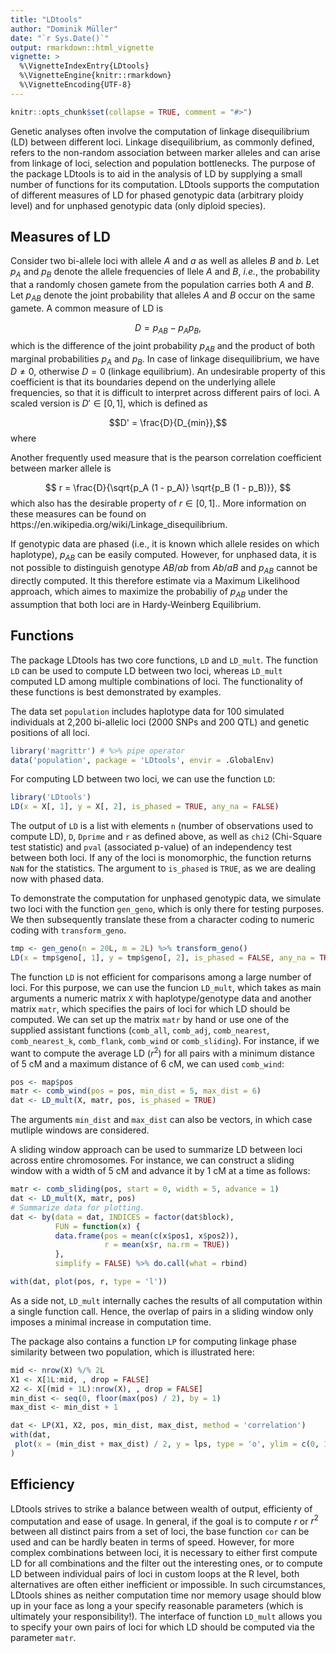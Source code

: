 ```yaml
---
title: "LDtools"
author: "Dominik Müller"
date: "`r Sys.Date()`"
output: rmarkdown::html_vignette
vignette: >
  %\VignetteIndexEntry{LDtools}
  %\VignetteEngine{knitr::rmarkdown}
  %\VignetteEncoding{UTF-8}
---
```


```r
knitr::opts_chunk$set(collapse = TRUE, comment = "#>")
```

Genetic analyses often involve the computation of linkage disequilibrium (LD)
between different loci. Linkage disequilibrium, as commonly defined, refers to
the non-random association between marker alleles and can arise from linkage of
loci, selection and population bottlenecks. The purpose of the package LDtools
is to aid in the analysis of LD by supplying a small number of functions for its
computation. LDtools supports the computation of different measures of LD for
phased genotypic data (arbitrary ploidy level) and for unphased genotypic data
(only diploid species).

## Measures of LD
Consider two bi-allele loci with allele $A$ and $a$ as well as alleles $B$ and $b$. Let $p_A$ and $p_B$ denote the allele frequencies of llele $A$ and $B$, *i.e.*, the probability that a randomly chosen gamete from the population carries both $A$ and $B$. Let $p_{AB}$ denote the joint probability that alleles $A$ and $B$ occur on the same gamete. A common measure of LD is

$$D = p_{AB} - p_A p_B,$$
which is the difference of the joint probability $p_{AB}$ and the product of both marginal probabilities $p_A$ and $p_B$. In case of linkage disequilibrium, we have $D \neq 0$, otherwise $D = 0$ (linkage equilibrium). An undesirable property of this coefficient is that its boundaries depend on the underlying allele frequencies, so that it is difficult to interpret across different pairs of loci. A scaled version is $D' \in [0, 1]$, which is defined as

$$D' = \frac{D}{D_{min}},$$
where
 \begin{equation}
    D_{min}=
    \begin{cases}
      \max \left \{-p_A p_B, -(1 - p_A) (1 - p_B) \right \}, & \text{if}\ D < 0 \\
      \min \left \{p_A (1 - p_B), (1 - p_A) p_B \right \}, & \text{otherwise.}
    \end{cases}
  \end{equation}

Another frequently used measure that is the pearson correlation coefficient between marker allele is

$$
r = \frac{D}{\sqrt{p_A (1 - p_A)} \sqrt{p_B (1 - p_B)}},
$$
which also has the desirable property of $r \in [0, 1].$. More information on these measures can be found on https://en.wikipedia.org/wiki/Linkage_disequilibrium.

If genotypic data are phased (i.e., it is known which allele resides on which haplotype), $p_{AB}$ can be easily computed. However, for unphased data, it is not possible to distinguish genotype $AB/ab$ from $Ab/aB$ and $p_{AB}$ cannot be directly computed. It this therefore estimate via a Maximum Likelihood approach, which aimes to maximize the probabiliy of $p_{AB}$ under the assumption that both loci are in Hardy-Weinberg Equilibrium.

## Functions
The package LDtools has two core functions, `LD` and `LD_mult`. The function `LD` can be used to compute LD between two loci, whereas `LD_mult` computed LD among multiple combinations of loci. The functionality of these functions is best demonstrated by examples.

The data set `population` includes haplotype data for 100 simulated individuals at 2,200 bi-allelic loci (2000 SNPs and 200 QTL) and genetic positions of all loci.
```r
library('magrittr') # %>% pipe operator
data('population', package = 'LDtools', envir = .GlobalEnv)
```

For computing LD between two loci, we can use the function `LD`:

```r
library('LDtools')
LD(x = X[, 1], y = X[, 2], is_phased = TRUE, any_na = FALSE)
```

The output of `LD` is a list with elements `n` (number of observations used to compute LD), `D`, `Dprime` and `r` as defined above, as well as `chi2` (Chi-Square test statistic) and `pval` (associated p-value) of an independency test between both loci. If any of the loci is monomorphic, the function returns `NaN` for the statistics. The argument to `is_phased` is `TRUE`, as we are dealing now with phased data.

To demonstrate the computation for unphased genotypic data, we simulate two loci with the function `gen_geno`, which is only there for testing purposes. We then subsequently translate these from a character coding to numeric coding with `transform_geno`.
```r
tmp <- gen_geno(n = 20L, m = 2L) %>% transform_geno()
LD(x = tmp$geno[, 1], y = tmp$geno[, 2], is_phased = FALSE, any_na = TRUE)
```


The function `LD` is not efficient for comparisons among a large number of loci.
For this purpose, we can use the funcion `LD_mult`, which takes as main
arguments a numeric matrix `X` with haplotype/genotype data and another matrix
`matr`, which specifies the pairs of loci for which LD should be computed. We
can set up the matrix `matr` by hand or use one of the supplied assistant
functions (`comb_all`, `comb_adj`, `comb_nearest`, `comb_nearest_k`,
`comb_flank`, `comb_wind` or `comb_sliding`). For instance, if we want to
compute the average LD ($r^2$) for all pairs with a minimum distance of 5 cM and a maximum distance
of 6 cM, we can used `comb_wind`:

```r
pos <- map$pos
matr <- comb_wind(pos = pos, min_dist = 5, max_dist = 6)
dat <- LD_mult(X, matr, pos, is_phased = TRUE)
```
The arguments `min_dist` and `max_dist` can also be vectors, in which case mutliple windows are considered.

A sliding window approach can be used to summarize LD between loci across entire chromosomes. For instance, we can construct a sliding window with a width of 5 cM and advance it by 1 cM at a time as follows:

```r
matr <- comb_sliding(pos, start = 0, width = 5, advance = 1)
dat <- LD_mult(X, matr, pos)
# Summarize data for plotting.
dat <- by(data = dat, INDICES = factor(dat$block),
          FUN = function(x) {
          data.frame(pos = mean(c(x$pos1, x$pos2)),
                     r = mean(x$r, na.rm = TRUE))
          },
          simplify = FALSE) %>% do.call(what = rbind)

with(dat, plot(pos, r, type = 'l'))
```

As a side not, `LD_mult` internally caches the results of all computation within
a single function call. Hence, the overlap of pairs in a sliding window only
imposes a minimal increase in computation time.

The package also contains a function `LP` for computing linkage phase similarity between two population, which is illustrated here:

```r
mid <- nrow(X) %/% 2L
X1 <- X[1L:mid, , drop = FALSE]
X2 <- X[(mid + 1L):nrow(X), , drop = FALSE]
min_dist <- seq(0, floor(max(pos) / 2), by = 1)
max_dist <- min_dist + 1

dat <- LP(X1, X2, pos, min_dist, max_dist, method = 'correlation')
with(dat,
 plot(x = (min_dist + max_dist) / 2, y = lps, type = 'o', ylim = c(0, 1))
)
```


## Efficiency
LDtools strives to strike a balance between wealth of output, efficienty of
computation and ease of usage. In general, if the goal is to compute $r$ or
$r^2$ between all distinct pairs from a set of loci, the base function `cor` can be used
and can be hardly beaten in terms of speed. However, for more complex
combinations between loci, it is necessary to either first compute LD for all
combinations and the filter out the interesting ones, or to compute LD between
individual pairs of loci in custom loops at the R level, both alternatives are often either inefficient or impossible.
In such circumstances, LDtools shines as neither computation time nor memory usage should blow up in your face as long a your specify reasonable parameters (which is ultimately your responsibility!). The interface of function `LD_mult` allows you to specify your own pairs of loci for which LD should be computed via the parameter `matr`.
